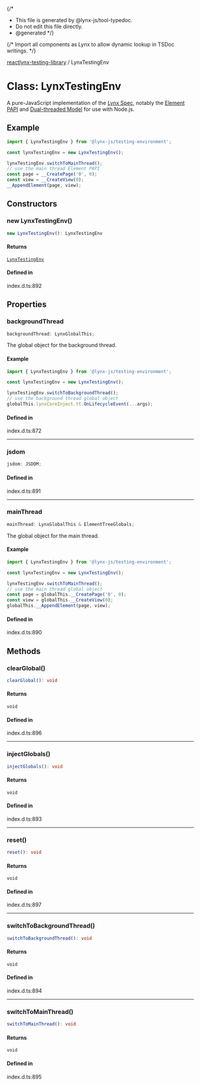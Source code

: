 {/*
* This file is generated by @lynx-js/tool-typedoc.
* Do not edit this file directly.
* @generated
*/}

{/* Import all components as Lynx to allow dynamic lookup in TSDoc writings. */}


[reactlynx-testing-library](/api/reactlynx-testing-library/index.mdx) / LynxTestingEnv

# Class: LynxTestingEnv

A pure-JavaScript implementation of the [Lynx Spec](/guide/spec.html),
notably the [Element PAPI](/api/engine/element-api) and [Dual-threaded Model](/guide/spec#dual-threaded-model) for use with Node.js.

## Example

```ts
import { LynxTestingEnv } from '@lynx-js/testing-environment';

const lynxTestingEnv = new LynxTestingEnv();

lynxTestingEnv.switchToMainThread();
// use the main thread Element PAPI
const page = __CreatePage('0', 0);
const view = __CreateView(0);
__AppendElement(page, view);

```

## Constructors

### new LynxTestingEnv()

```ts
new LynxTestingEnv(): LynxTestingEnv
```

#### Returns

[`LynxTestingEnv`](/api/reactlynx-testing-library/Class.LynxTestingEnv.mdx)

#### Defined in

index.d.ts:892

## Properties

### backgroundThread

```ts
backgroundThread: LynxGlobalThis;
```

The global object for the background thread.

#### Example

```ts
import { LynxTestingEnv } from '@lynx-js/testing-environment';

const lynxTestingEnv = new LynxTestingEnv();

lynxTestingEnv.switchToBackgroundThread();
// use the background thread global object
globalThis.lynxCoreInject.tt.OnLifecycleEvent(...args);
```

#### Defined in

index.d.ts:872

***

### jsdom

```ts
jsdom: JSDOM;
```

#### Defined in

index.d.ts:891

***

### mainThread

```ts
mainThread: LynxGlobalThis & ElementTreeGlobals;
```

The global object for the main thread.

#### Example

```ts
import { LynxTestingEnv } from '@lynx-js/testing-environment';

const lynxTestingEnv = new LynxTestingEnv();

lynxTestingEnv.switchToMainThread();
// use the main thread global object
const page = globalThis.__CreatePage('0', 0);
const view = globalThis.__CreateView(0);
globalThis.__AppendElement(page, view);
```

#### Defined in

index.d.ts:890

## Methods

### clearGlobal()

```ts
clearGlobal(): void
```

#### Returns

`void`

#### Defined in

index.d.ts:896

***

### injectGlobals()

```ts
injectGlobals(): void
```

#### Returns

`void`

#### Defined in

index.d.ts:893

***

### reset()

```ts
reset(): void
```

#### Returns

`void`

#### Defined in

index.d.ts:897

***

### switchToBackgroundThread()

```ts
switchToBackgroundThread(): void
```

#### Returns

`void`

#### Defined in

index.d.ts:894

***

### switchToMainThread()

```ts
switchToMainThread(): void
```

#### Returns

`void`

#### Defined in

index.d.ts:895
